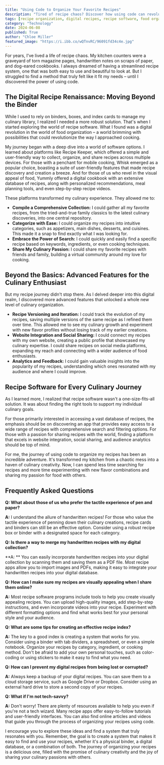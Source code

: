 ```yaml
---
title: "Using Code to Organize Your Favorite Recipes"
description: "Tired of recipe chaos? Discover how using code can revolutionize your culinary organization. Explore digital platforms like Recipe Keeper, Whisk, and Yummly to create a streamlined recipe system, categorize your collection, and easily share your favorite dishes. Learn about advanced features, including recipe versioning, website integration, and analytics, to elevate your culinary experience."
tags: [recipe organization, digital recipes, recipe software, food organization, culinary software, recipe management, cooking apps, food blogging, recipe sharing, culinary technology]
category: "Technology"
date: 2024-06-08
published: True
author: "Chloe Miller"
featured_image: "https://i.ibb.co/wQTnvRC/96091fd34c4e.jpg"
---
```



For years, I've lived a life of recipe chaos. My kitchen counters were a graveyard of torn magazine pages,
handwritten notes on scraps of paper, and dog-eared cookbooks.  I always dreamed of having a streamlined
recipe system, one that was both easy to use and beautiful to look at. But I struggled to find a method
that truly felt like it fit my needs – until I discovered the power of using code.

## The Digital Recipe Renaissance: Moving Beyond the Binder

While I used to rely on binders, boxes, and index cards to manage my culinary library, I realized I needed a
more robust solution. That's when I started exploring the world of recipe software. What I found was a
digital revolution in the world of food organization – a world brimming with possibilities that could
revolutionize the way I approached cooking.

My journey began with a deep dive into a world of software options. I learned about platforms like Recipe Keeper,
which offered a simple and user-friendly way to collect, organize, and share recipes across multiple devices.
For those with a penchant for mobile cooking, Whisk emerged as a popular choice, boasting a suite of user-friendly
features that made recipe discovery and creation a breeze. And for those of us who revel in the visual
appeal of food, Yummly offered a digital cookbook with an extensive database of recipes, along with personalized
recommendations, meal planning tools, and even step-by-step recipe videos.

These platforms transformed my culinary experience. They allowed me to:

* **Compile a Comprehensive Collection:** I could gather all my favorite recipes, from the tried-and-true
family classics to the latest culinary discoveries, into one central repository.
* **Categorize with Ease:** I could organize my recipes into intuitive categories, such as appetizers,
main dishes, desserts, and cuisines. This made it a snap to find exactly what I was looking for.
* **Embrace the Power of Search:** I could quickly and easily find a specific recipe based on keywords,
ingredients, or even cooking techniques.
* **Share My Culinary Passion:**  I could share my favorite recipes with friends and family, building a
virtual community around my love for cooking. 

## Beyond the Basics: Advanced Features for the Culinary Enthusiast

But my recipe journey didn't stop there. As I delved deeper into this digital realm, I discovered
more advanced features that unlocked a whole new level of culinary organization.

* **Recipe Versioning and Iteration:** I could track the evolution of my recipes, saving multiple
versions of the same recipe as I refined them over time. This allowed me to see my culinary growth
and experiment with new flavor profiles without losing track of my earlier creations.
* **Website Integration and Social Sharing:**  I could connect my recipes with my own website,
creating a public profile that showcased my culinary expertise. I could share recipes on social media
platforms, expanding my reach and connecting with a wider audience of food enthusiasts.
* **Analytics and Feedback:**  I could gain valuable insights into the popularity of my recipes,
understanding which ones resonated with my audience and where I could improve.

## Recipe Software for Every Culinary Journey

As I learned more, I realized that recipe software wasn't a one-size-fits-all solution. It was about
finding the right tools to support my individual culinary goals. 

For those primarily interested in accessing a vast database of recipes, the emphasis should be on
discovering an app that provides easy access to a wide range of recipes with comprehensive
search and filtering options. For those with a passion for sharing recipes with the world,
finding a platform that excels in website integration, social sharing, and audience analytics
should be top of mind.

For me, the journey of using code to organize my recipes has been an incredible adventure. It's
transformed my kitchen from a chaotic mess into a haven of culinary creativity. Now, I can spend less
time searching for recipes and more time experimenting with new flavor combinations and sharing
my passion for food with others. 

## Frequently Asked Questions

**Q: What about those of us who prefer the tactile experience of pen and paper?**

**A:**  I understand the allure of handwritten recipes! For those who value the tactile
experience of penning down their culinary creations, recipe cards and binders can still be
an effective option. Consider using a robust recipe box or binder with a designated
space for each category.

**Q: Is there a way to merge my handwritten recipes with my digital collection?**

**A: **  You can easily incorporate handwritten recipes into your digital collection by scanning
them and saving them as a PDF file.  Most recipe apps allow you to import images and PDFs,
making it easy to integrate your handwritten recipes into your digital database.

**Q: How can I make sure my recipes are visually appealing when I share them online?**

**A:**  Most recipe software programs include tools to help you create visually appealing
recipes. You can upload high-quality images, add step-by-step instructions, and
even incorporate videos into your recipe.  Experiment with different formatting options
and find what works best for your personal style and your audience.

**Q: What are some tips for creating an effective recipe index?**

**A:**  The key to a good index is creating a system that works for you. Consider using
a binder with tab dividers, a spreadsheet, or even a simple notebook.  Organize your
recipes by category, ingredient, or cooking method. Don't be afraid to add your own
personal touches, such as color-coding or using stickers to make it easy to find what you
need.

**Q: How can I prevent my digital recipes from being lost or corrupted?**

**A:**  Always keep a backup of your digital recipes. You can save them to a cloud storage
service, such as Google Drive or Dropbox. Consider using an external hard drive to store
a second copy of your recipes.

**Q: What if I'm not tech-savvy?**

**A:**  Don't worry! There are plenty of resources available to help you even if you're
not a tech wizard.  Many recipe apps offer easy-to-follow tutorials and user-friendly
interfaces. You can also find online articles and videos that guide you through the process
of organizing your recipes using code.

I encourage you to explore these ideas and find a system that truly resonates with you.
Remember, the goal is to create a system that makes it easy to find and use your recipes,
whether it's a physical binder, a digital database, or a combination of both.  The journey of
organizing your recipes is a delicious one, filled with the promise of culinary creativity and
the joy of sharing your culinary passions with others.  
